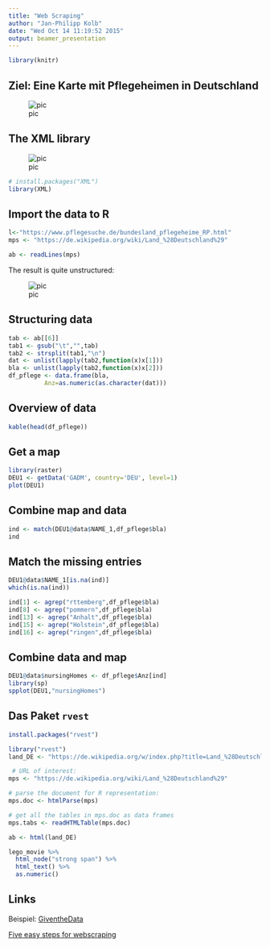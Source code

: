```yaml
---
title: "Web Scraping"
author: "Jan-Philipp Kolb"
date: "Wed Oct 14 11:19:52 2015"
output: beamer_presentation
---
```



```r
library(knitr)
```



## Ziel: Eine Karte mit Pflegeheimen in Deutschland

![pic](figure/Pflegeheime.PNG) 

## The XML library

![pic](figure/GastonSanchez.PNG) 

```r
# install.packages("XML")
library(XML)
```


## Import the data to R

```r
l<-"https://www.pflegesuche.de/bundesland_pflegeheime_RP.html"
mps <- "https://de.wikipedia.org/wiki/Land_%28Deutschland%29" 

ab <- readLines(mps)
```

The result is quite unstructured:

![pic](figure/ExampleXML.PNG) 

## Structuring data

```r
tab <- ab[[6]]
tab1 <- gsub("\t","",tab)
tab2 <- strsplit(tab1,"\n")
dat <- unlist(lapply(tab2,function(x)x[1]))
bla <- unlist(lapply(tab2,function(x)x[2]))
df_pflege <- data.frame(bla,
          Anz=as.numeric(as.character(dat)))
```


## Overview of data

```r
kable(head(df_pflege))
```

## Get a map

```r
library(raster)
DEU1 <- getData('GADM', country='DEU', level=1)
plot(DEU1)
```

## Combine map and data

```r
ind <- match(DEU1@data$NAME_1,df_pflege$bla)
ind
```

## Match the missing entries

```r
DEU1@data$NAME_1[is.na(ind)]
which(is.na(ind))
```

```r
ind[1] <- agrep("rttemberg",df_pflege$bla)
ind[8] <- agrep("pommern",df_pflege$bla)
ind[13] <- agrep("Anhalt",df_pflege$bla)
ind[15] <- agrep("Holstein",df_pflege$bla)
ind[16] <- agrep("ringen",df_pflege$bla)
```

## Combine data and map

```r
DEU1@data$nursingHomes <- df_pflege$Anz[ind]
library(sp)
spplot(DEU1,"nursingHomes")
```


## Das Paket `rvest`

```r
install.packages("rvest")
```

```r
library("rvest")
land_DE <- "https://de.wikipedia.org/w/index.php?title=Land_%28Deutschland%29&action=edit"

 # URL of interest:
mps <- "https://de.wikipedia.org/wiki/Land_%28Deutschland%29" 

# parse the document for R representation:
mps.doc <- htmlParse(mps)

# get all the tables in mps.doc as data frames
mps.tabs <- readHTMLTable(mps.doc) 
```


```r
ab <- html(land_DE)

lego_movie %>% 
  html_node("strong span") %>%
  html_text() %>%
  as.numeric()
```



## Links

Beispiel: [GiventheData](http://giventhedata.blogspot.de/2012/08/r-and-web-for-beginners-part-iii.html)

[Five easy steps for webscraping](http://www.unt.edu/rss/class/Jon/Benchmarks/ScrapingData_L_JDS_Nov2013.pdf)
